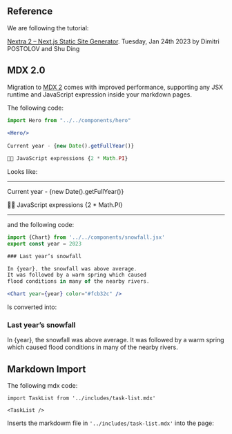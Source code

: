 ## Reference

We are following the tutorial:

[Nextra 2 – Next.js Static Site Generator](https://the-guild.dev/blog/nextra-2). Tuesday, Jan 24th 2023
by Dimitri POSTOLOV and Shu Ding

## MDX 2.0

Migration to [MDX 2](https://mdxjs.com/blog/v2) comes with improved performance, supporting any JSX runtime and JavaScript expression inside your markdown pages.

The following code:

```jsx
import Hero from "../../components/hero"
 
<Hero/>
 
Current year - {new Date().getFullYear()}

🧑‍💻 JavaScript expressions {2 * Math.PI}
```

Looks like:

___
 
<Hero/>
 
Current year - {new Date().getFullYear()}

🧑‍💻 JavaScript expressions {2 * Math.PI} 

___

and the following code:

```jsx
import {Chart} from '../../components/snowfall.jsx'
export const year = 2023

### Last year’s snowfall

In {year}, the snowfall was above average.
It was followed by a warm spring which caused
flood conditions in many of the nearby rivers.

<Chart year={year} color="#fcb32c" />
```

Is converted into:


### Last year’s snowfall

In {year}, the snowfall was above average.
It was followed by a warm spring which caused
flood conditions in many of the nearby rivers.

<Chart year={year} color="#fcb32c" />

## Markdown Import

The following mdx code:

```mdx
import TaskList from '../includes/task-list.mdx'
 
<TaskList />
```

Inserts the markdowm file in `'../includes/task-list.mdx'` into the page:

 
<TaskList />
